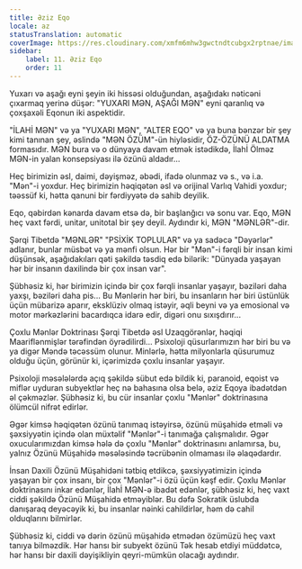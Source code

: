 ```yaml
---
title: Əziz Eqo
locale: az
statusTranslation: automatic
coverImage: https://res.cloudinary.com/xmfm6mhw3gwctndtcubgx2rptnae/image/upload/v1740468922/small_cover_tratado_de_psicologia_revolucionaria_a4c0dca4e0.webp
sidebar:
    label: 11. Əziz Eqo
    order: 11
---
```

Yuxarı və aşağı eyni şeyin iki hissəsi olduğundan, aşağıdakı nəticəni çıxarmaq yerinə düşər: "YUXARI MƏN, AŞAĞI MƏN" eyni qaranlıq və çoxşaxəli Eqonun iki aspektidir.

"İLAHİ MƏN" və ya "YUXARI MƏN", "ALTER EQO" və ya buna bənzər bir şey kimi tanınan şey, əslində "MƏN ÖZÜM"-ün hiyləsidir, ÖZ-ÖZÜNÜ ALDATMA formasıdır. MƏN bura və o dünyaya davam etmək istədikdə, İlahİ Ölməz MƏN-in yalan konsepsiyası ilə özünü aldadır...

Heç birimizin əsl, daimi, dəyişməz, əbədi, ifadə olunmaz və s., və i.a. "Mən"-i yoxdur. Heç birimizin həqiqətən əsl və orijinal Varlıq Vahidi yoxdur; təəssüf ki, hətta qanuni bir fərdiyyətə də sahib deyilik.

Eqo, qəbirdən kənarda davam etsə də, bir başlanğıcı və sonu var. Eqo, MƏN heç vaxt fərdi, unitar, unitotal bir şey deyil. Aydındır ki, MƏN "MƏNLƏR"-dir.

Şərqi Tibetdə "MƏNLƏR" "PSİXİK TOPLULAR" və ya sadəcə "Dəyərlər" adlanır, bunlar müsbət və ya mənfi olsun. Hər bir "Mən"-i fərqli bir insan kimi düşünsək, aşağıdakıları qəti şəkildə təsdiq edə bilərik: "Dünyada yaşayan hər bir insanın daxilində bir çox insan var".

Şübhəsiz ki, hər birimizin içində bir çox fərqli insanlar yaşayır, bəziləri daha yaxşı, bəziləri daha pis... Bu Mənlərin hər biri, bu insanların hər biri üstünlük üçün mübarizə aparır, eksklüziv olmaq istəyir, əqli beyni və ya emosional və motor mərkəzlərini bacardıqca idarə edir, digəri onu sıxışdırır...

Çoxlu Mənlər Doktrinası Şərqi Tibetdə əsl Uzaqgörənlər, həqiqi Maariflənmişlər tərəfindən öyrədilirdi... Psixoloji qüsurlarımızın hər biri bu və ya digər Məndə təcəssüm olunur. Minlərlə, hətta milyonlarla qüsurumuz olduğu üçün, görünür ki, içərimizdə çoxlu insanlar yaşayır.

Psixoloji məsələlərdə açıq şəkildə sübut edə bildik ki, paranoid, eqoist və miflər uyduran subyektlər heç nə bahasına olsa belə, əziz Eqoya ibadətdən əl çəkməzlər. Şübhəsiz ki, bu cür insanlar çoxlu "Mənlər" doktrinasına ölümcül nifrət edirlər.

Əgər kimsə həqiqətən özünü tanımaq istəyirsə, özünü müşahidə etməli və şəxsiyyətin içində olan müxtəlif "Mənlər"-i tanımağa çalışmalıdır. Əgər oxucularımızdan kimsə hələ də çoxlu "Mənlər" doktrinasını anlamırsa, bu, yalnız Özünü Müşahidə məsələsində təcrübənin olmaması ilə əlaqədardır.

İnsan Daxili Özünü Müşahidəni tətbiq etdikcə, şəxsiyyətimizin içində yaşayan bir çox insanı, bir çox "Mənlər"-i özü üçün kəşf edir. Çoxlu Mənlər doktrinasını inkar edənlər, İlahİ MƏN-ə ibadət edənlər, şübhəsiz ki, heç vaxt ciddi şəkildə Özünü Müşahidə etməyiblər. Bu dəfə Sokratik üslubda danışaraq deyəcəyik ki, bu insanlar nəinki cahildirlər, həm də cahil olduqlarını bilmirlər.

Şübhəsiz ki, ciddi və dərin özünü müşahidə etmədən özümüzü heç vaxt tanıya bilməzdik. Hər hansı bir subyekt özünü Tək hesab etdiyi müddətcə, hər hansı bir daxili dəyişikliyin qeyri-mümkün olacağı aydındır.

